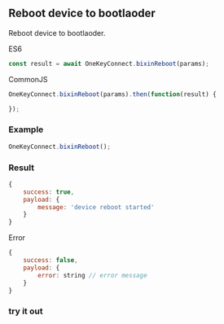 
## Reboot device to bootlaoder
Reboot device to bootlaoder.

ES6
```javascript
const result = await OneKeyConnect.bixinReboot(params);
```

CommonJS
```javascript
OneKeyConnect.bixinReboot(params).then(function(result) {

});
```

### Example
```javascript
OneKeyConnect.bixinReboot();
```

### Result
```javascript
{
    success: true,
    payload: {
        message: 'device reboot started'
    }
}
```
Error
```javascript
{
    success: false,
    payload: {
        error: string // error message
    }
}
```
### try it out
<Playground
    initValue="OneKeyConnect.bixinReboot();"
/>
